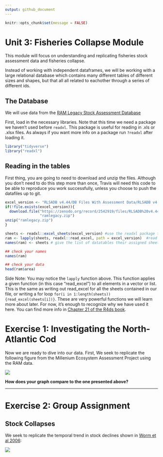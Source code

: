 ```yaml
---
output: github_document
---
```


```r
knitr::opts_chunk$set(message = FALSE)
```
# Unit 3: Fisheries Collapse Module

This module will focus on understanding and replicating
fisheries stock assessment data and fisheries collapse.

Instead of working with independent dataframes, we will be working with a large
relational database which contains many different tables of different sizes and
shapes, but that all all related to eachother through a series of different ids.


## The Database
We will use data from the [RAM Legacy Stock Assessment Database](https://doi.org/10.5281/zenodo.2542918)

First, load in the necessary libraries. Note that this time we need a package we
haven't used before `readxl`. This package is useful for reading in .xls or
.xlsx files. As always if you want more info on a package run `?readxl` after
loading it.

```r
library("tidyverse")
library("readxl")
```

## Reading in the tables

First thing, you are going to need to download and unzip the files. Although you don't need
to do this step more than once, Travis will need this code to be able to reproduce you work successfully,
unless you choose to push the datafiles up to git.

```r
excel_version <- "RLSADB v4.44/DB Files With Assessment Data/RLSADB v4.44 (assessment data only).xlsx"
if(!file.exists(excel_version)){
  download.file("https://zenodo.org/record/2542919/files/RLSADB%20v4.44.zip?download=1",
                "ramlegacy.zip")
unzip("ramlegacy.zip")
}
```

```r
sheets <- readxl::excel_sheets(excel_version) #use the readxl package to identify sheet names
ram <- lapply(sheets, readxl::read_excel, path = excel_version)  #read the data from all 3 sheets into a list
names(ram) <- sheets # give the list of datatables their assigned sheet names

## check your names
names(ram)

## check your data
head(ram$area)

```

Side Note: You may notice the `lapply` function above. This function applies a given function
(in this case "read_excel") to all elements in a vector or list. This is the same
as writing out read_excel for all the sheets contained in our file, or writing
a for loop `for(i in 1:length(sheets)){read_excel(sheets[i])}`. These are very powerful
functions we will learn more about later. For now, it's enough to recognize why we
have used it here. You can find more info in [Chapter 21 of the R4ds
book](http://r4ds.had.co.nz/iteration.html).

# Exercise 1: Investigating the North-Atlantic Cod

Now we are ready to dive into our data.  First, We seek to replicate the following
figure from the Millenium Ecosystem Assessment Project using the RAM data.

![](http://espm-157.carlboettiger.info/img/cod.jpg)



**How does your graph compare to the one presented above?**

------


# Exercise 2: Group Assignment

## Stock Collapses

We seek to replicate the temporal trend in stock declines shown in [Worm et al 2006](http://doi.org/10.1126/science.1132294):

![](http://espm-157.carlboettiger.info/img/worm2006.jpg)






